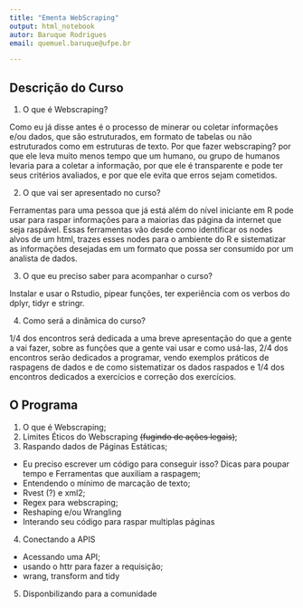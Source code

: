 ---
title: "Ementa WebScraping"
output: html_notebook
autor: Baruque Rodrigues
email: quemuel.baruque@ufpe.br

---


## Descrição do Curso
1. O que é Webscraping? 

Como eu já disse antes é o  processo  de  minerar  ou  coletar  informações  e/ou dados,  que  são  estruturados, em formato de tabelas  ou  não  estruturados como em estruturas de texto. Por que fazer webscraping? por que ele leva muito menos tempo que um humano, ou grupo de humanos levaria para a coletar a informação, por que ele é transparente e pode ter seus critérios avaliados, e por que ele evita que erros sejam cometidos. 

2. O que vai ser apresentado no curso? 

Ferramentas para uma pessoa que já está além do nível iniciante em R pode usar para raspar informações para a maiorias das página da internet que seja raspável. Essas ferramentas vão desde como identificar os nodes alvos de um html, trazes esses nodes para o ambiente do R e sistematizar as informações desejadas em um formato que possa ser consumido por um analista de dados.

3. O que eu preciso saber para acompanhar o curso?

Instalar e usar o Rstudio, pipear funções, ter experiência com os verbos do dplyr, tidyr e stringr. 

4. Como será a dinâmica do curso?

1/4 dos encontros será dedicada a uma breve apresentação do que a gente a vai fazer, sobre as funções que a gente vai usar e como usá-las, 2/4 dos encontros serão dedicados a programar, vendo exemplos práticos de raspagens de dados e de como sistematizar os dados raspados e 1/4 dos encontros dedicados a exercícios e correção dos exercícios.

## O Programa

1. O que é Webscraping;
2. Limites Éticos do Webscraping ~~(fugindo de ações legais)~~;
3. Raspando dados de Páginas Estáticas;
  + Eu preciso escrever um código para conseguir isso? Dicas para poupar tempo e         Ferramentas que auxiliam a raspagem;
  + Entendendo o mínimo de marcação de texto;   
  + Rvest (?) e xml2;
  + Regex para webscraping;
  + Reshaping e/ou Wrangling
  + Interando seu código para raspar multiplas páginas
4. Conectando a APIS
  + Acessando uma API;
  + usando o httr para fazer a requisição;
  + wrang, transform and tidy
5. Disponbilizando para a comunidade


